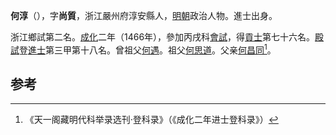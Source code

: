 '''何淳'''（{{bd|1432年||？}}），字'''尚質'''，浙江嚴州府淳安縣人，[[明朝|明朝]]政治人物。進士出身。

浙江鄉試第二名。[[成化|成化]]二年（1466年），參加丙戌科[[會試|會試]]，得[[貢士|貢士]]第七十六名。[[殿試|殿試]]登[[進士|進士]]第三甲第十八名。曾祖父[[何遇|何遇]]。祖父[[何思道|何思道]]。父亲[[何昌同|何昌同]]<ref>《天一阁藏明代科举录选刊·登科录》（《成化二年进士登科录》）</ref>。

==参考==
{{reflist}}
{{明朝人物小作品}}
{{成化二年丙戌科殿試金榜}}